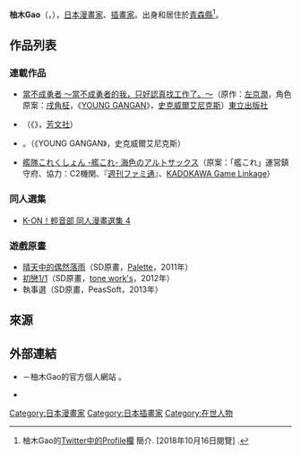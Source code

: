 
{{Infobox comics creator
| 名稱 = 柚木Gao
| 外文名 = 
| 外文 = 
| 圖片 = 
| 圖片尺寸 = 
| 圖片簡介 = 
| 本名 = 
| 日文名稱 = 柚木 ガオ
| 平假名 = ゆずき がお
| 羅馬拼音 = Yuzuki Gao
| 筆名 = 
| 出生日期 = {{Birth date and age|1988|5|29|no}}
| 出生地點 = {{JPN}}[[青森縣|青森縣]]
| 逝世日期 = 
| 逝世地點 = 
| 國籍 = {{JPN}}
| 職業 = [[漫畫家|漫畫家]]、[[插畫家|插畫家]]
| 稱號 = 
| 活動開始 = 
| 活動結束 = 
| 類型 = 
| 代表作 = 
| 合作人 = 
| 配偶 = 
| 兒女 = 
| 親屬 = 
| 獎項 = 
| 簽名 = 
| 網站 = {{lang|ja|[http://mebikisyo.fc2web.com/top.html oz-net·入り口]}} {{ja icon}} {{dead link}}
| module = 
}}
{{japanese|japanese=柚木 ガオ|kana=ゆずき がお|romaji=Yuzuki Gao}}
'''柚木Gao'''（{{lang-ja|柚木 ガオ}}，{{bd|1988年|5月29日||}}），[[日本|日本]][[漫畫家|漫畫家]]、[[插畫家|插畫家]]。出身和居住於[[青森縣|青森縣]]<ref>柚木Gao的[https://twitter.com/chobi800 Twitter中的Profile欄] {{Wayback|url=https://twitter.com/chobi800 |date=20200524152349 }}簡介. [2018年10月16日閱覽] {{ja icon}}.</ref>。

== 作品列表 ==
=== 連載作品 ===
* [[當不成勇者的我，只好認真找工作了。|當不成勇者 ～當不成勇者的我，只好認真找工作了。～]]（原作：[[左京潤|左京潤]]，角色原案：[[戌角柾|戌角柾]]，《[[YOUNG_GANGAN|YOUNG GANGAN]]》，[[史克威爾艾尼克斯|史克威爾艾尼克斯]]）[[東立出版社|東立出版社]]
* {{lang|ja|ののことのらと}}（《{{link-ja|MANGA TIME KIRARA MAX|まんがタイムきららMAX}}》，[[芳文社|芳文社]]）
* {{lang|ja|黒ゆり荘の変なゐきもの}}。（《YOUNG GANGAN》，史克威爾艾尼克斯）
* [[艦隊Collection|艦隊これくしょん -艦これ- 海色のアルトサックス]]（原案：「艦これ」運営鎮守府、協力：C2機関、『[[ファミ通|週刊ファミ通]]』、[[KADOKAWA_Game_Linkage|KADOKAWA Game Linkage]]）

=== 同人選集 ===
* [[K-ON！輕音部|K-ON！輕音部 同人漫畫選集 4]]

=== 遊戲原畫 ===
* [[晴天中的偶然落雨|晴天中的偶然落雨]]（SD原畫，[[Palette|Palette]]，2011年）
* [[初戀1/1|初戀1/1]]（SD原畫，[[Visual_Art's|tone work's]]，2012年）
* 執事{{lang|ja|が姫を}}選{{lang|ja|ぶとき}}（SD原畫，PeasSoft，2013年）

== 來源 ==
{{reflist}}

== 外部連結 ==
* {{lang|ja|[http://mebikisyo.fc2web.com/top.html oz-net·入り口]}} {{ja icon}}－柚木Gao的官方個人網站 {{dead link}}。
* {{Twitter|chobi800}} {{ja icon}}
{{Manga-artist-stub}}
{{Normdaten}}
{{DEFAULTSORT:Yuzuki Gao}}
[[Category:日本漫畫家|Category:日本漫畫家]]
[[Category:日本插畫家|Category:日本插畫家]]
[[Category:在世人物|Category:在世人物]]